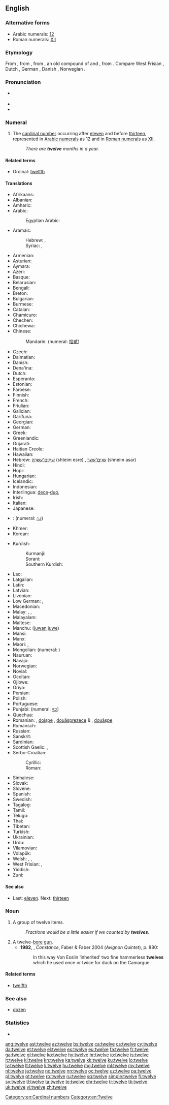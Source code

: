==English==
{{wikipedia}}

===Alternative forms===
* Arabic numerals: [[12]]
* Roman numerals: [[XII]]

===Etymology===
From {{etyl|enm|en}}, from {{etyl|ang|en}} {{term|twelf|lang=ang}}, from {{etyl|gem-pro|en}} {{term/t|gem-pro|*twalif}}, an old compound of {{term/t|gem-pro|*twai|*twa-|two}} and {{term/t|gem-pro|*-lif||left over}}, from {{etyl|ine-pro|en}} {{term/t|ine-pro|*leikw-||leave, remain}}. Compare West Frisian {{term|tolve|lang=fy}}, Dutch {{term|twaalf|lang=nl}}, German {{term|zwölf|lang=de}}, Danish {{term|tolf|lang=da}}, Norwegian {{term|tolv|lang=no}}.

===Pronunciation===
* {{a|UK|US}} {{IPA|/twɛlv/}}
* {{audio|en-us-twelve.ogg|Audio (US)|lang=en}}
* {{rhymes|ɛlv}}

===Numeral===
{{head|en|numeral}}

# The [[cardinal number]] occurring after [[eleven]] and before [[thirteen]], represented in [[Arabic numeral]]s as 12 and in [[Roman numerals]] as [[XII]].
#: ''There are '''twelve''' months in a year.''

====Related terms====
* Ordinal: [[twelfth]]

====Translations====
{{trans-top|cardinal number 12}}
* Afrikaans: {{t|af|twaalf}}
* Albanian: {{t|sq|dymbëdhjetë}}
* Amharic: {{t|am|ዐሥራ ሁለት|tr=aäsra hulät}}
* Arabic: {{t|ar|اثنا عشر|alt=إثْنا عَشَرَ|tr='ithnaa 3ashara}}
*: Egyptian Arabic: {{t|arz|اتناشر|tr=itnaashar|sc=Arab}}
* Aramaic:
*: Hebrew: {{t|he|תרעסר|tr=tre‘sar|m}}, {{t|he|תרתעסרא|tr=tarta‘esrē|f}}
*: Syriac: {{t|syc|ܬܪܥܣܪ|tr=treʿsar|m}}, {{t|syc|ܬܪܬܥܣܪܐ|tr=tartaʿesrē|f}}
* Armenian: {{t+|hy|տասներկու|tr=tasnerku}}
* Asturian: {{t+|ast|doce}}
* Aymara: {{t|ay|tunka payani}}
* Azeri: {{t+|az|on iki}}
* Basque: {{t+|eu|hamabi}}
* Belarusian: {{t|be|дванаццаць|tr=dvanáccac’|sc=Cyrl}}
* Bengali: {{t|bn|বারো|tr=baro|sc=Beng}}
* Breton: {{t+|br|daouzek}}
* Bulgarian: {{t|bg|дванадесет|tr=dvanádeset}}
* Burmese: {{t+|my|ဆယ့်နှစ်|tr=hsè.hnit|sc=Mymr}}
* Catalan: {{t+|ca|dotze}}
* Chamicuro: {{t|ccc|chunka ma'pojta}}
* Chechen: {{t|ce|шийтта|tr=šiytta}}
* Chichewa: {{t|ny|khumi n'ziwiri}}
* Chinese:
*: Mandarin: {{t+|cmn|十二|tr=shíèr}} (numeral: [[拾貳]])
* Czech: {{t+|cs|dvanáct}}
* Dalmatian: {{t|dlm|dotco}}
* Danish: {{t+|da|tolv}}
* Dena'ina: {{t|tfn|nutiha beq'di}}
* Dutch: {{t+|nl|twaalf}}
* Esperanto: {{t|eo|dek du}}
* Estonian: {{t+|et|kaksteist}}
* Faroese: {{t|fo|tólv}}
* Finnish: {{t+|fi|kaksitoista}}
* French: {{t+|fr|douze}}
* Friulian: {{t|fur|dodis}}
* Galician: {{t+|gl|doce}}
* Garífuna: {{t|cab|dûsu}}
* Georgian: {{t|ka|თორმეტი|tr=t’ermeti|sc=Geor}}
* German: {{t+|de|zwölf}}
* Greek: {{t+|el|δώδεκα|tr=dódeka}}
* Greenlandic: {{t|kl|aqqaniq-marluk}}
* Gujarati: {{t+|gu|બાર}}
* Haitian Creole: {{t|ht|douz}}
* Hawaiian: {{t|haw|ʻumikūmālua}}
* Hebrew: [[שתים עשרה|שְׁתֵּים־עֶשְׂרֵה]] (shteim esre) {{g|f}} {{qualifier|used in counting}}, [[שנים עשר|שְׁנֵים־עָשָׂר]] (shneim asar) {{g|m}}
* Hindi: {{t+|hi|बारह|tr=bārah}}
* Hopi: {{t|hop|pakwt niikyang löqmuy siikya’ta}}
* Hungarian: {{t+|hu|tizenkettő}}
* Icelandic: {{t+|is|tólf}}
* Indonesian: {{t|id|dua belas}}
* Interlingua: [[dece]]-[[duo]], {{t|ia|duodece}}
* Irish: {{t+|ga|dó dhéag}}
* Italian: {{t+|it|dodici}}
* Japanese: {{t+|ja|十二|tr=じゅうに, jūni}}
* {{trreq|kn}}: (numeral: [[೧೨]])
* Khmer: {{t|km|ដប់ពីរ|tr=dop pī}}
* Korean: {{t+|ko|열둘|tr=yeoldul}}
{{trans-mid}}
* Kurdish:
*: Kurmanji: {{t+|ku|dazde}}
*: Sorani: {{t|ckb|دوانزە||tr=diwanze, dwanze}}
*: Southern Kurdish: {{t|sdh|دوازدە|sc=ku-Arab|tr=dwazde}}
* Lao: {{t|lo|ສິບສອງ|tr=sip-sööng|sc=Laoo}}
* Latgalian: {{t|ltg|divpadsmit}}
* Latin: {{t+|la|duodecim}}
* Latvian: {{t+|lv|divpadsmit}}
* Livonian: {{t|liv|kakštuoistõn}}
* Low German: {{t+|nds|twölf}}, {{t+|nds|twolf}}
* Macedonian: {{t|mk|дванаесет|tr=dvanáeset}}
* Malay: {{t|ms|dua belas}}, {{t|ms|sepuluh dua}}, {{t|ms|satu puluh dua}}
* Malayalam: {{t+|ml|പന്ത്രണ്ട്|sc=Mlym}}
* Maltese: {{t|mt|tnax}}
* Manchu: ([[juwan]] [[juwe]])
* Mansi: {{t|mns|китыгхуйплов|tr=kitygxujplow}}
* Manx: {{t|gv|daa yeig}}
* Maori: {{t+|mi|tekau mā rua}}, {{t|mi|ngahuru mā rua}} {{qualifier|older term}}
* Mongolian: {{t|mn|арван хоёр|tr=arvan hoyor|sc=Cyrl}} (numeral: {{t|mn|᠑᠒|sc=Mong}})
* Nauruan: {{t|na|ata ma aro}}
* Navajo: {{t|nv|naakitsʼáadah}}
* Norwegian: {{t+|no|tolv}}
* Novial: {{t|nov|dek-du}}
* Occitan: {{t+|oc|dotze}}
* Ojibwe: {{t|oj|ashi-niizh}}
* Oriya: {{t|or|ବାର|tr=bāra|sc=Orya}}
* Persian: {{t+|fa|دوازده|tr=davâzdah}}
* Polish: {{t+|pl|dwanaście}}
* Portuguese: {{t+|pt|doze}}
* Punjabi: {{t|pa|ਬਾਰਾਂ|tr=bārāṅ|sc=Guru}} (numeral: [[੧੨]])
* Quechua: {{t|qu|chunka iskayniyuq}}
* Romanian: {{t+|ro|doisprezece|m}}, [[doișpe]] {{qualifier|m, informal}}, [[douăsprezece]] {{g|f}} & {{g|n}}, [[douășpe]] {{qualifier|f & n, informal}}
* Romansch: {{t|rm|dudesch}}
* Russian: {{t+|ru|двенадцать|tr=dvenádtsat’}}
* Sanskrit: {{t|sa|द्वादश|tr=dvādaśa|sc=Deva}}
* Sardinian: {{t|sro|dóghi}}
* Scottish Gaelic: {{t|gd|dà dheug}}, {{t|gd|dhà dheug|alt=a dhà dheug}}
* Serbo-Croatian:
*: Cyrillic: {{t|sh|два́нае̄ст|sc=Cyrl}}
*: Roman: {{t|sh|dvánaēst}}
* Sinhalese: {{t|si|දොළහ|tr=dholaha}}
* Slovak: {{t|sk|dvanásť}}
* Slovene: {{t|sl|dvanájst}}
* Spanish: {{t+|es|doce}}
* Swedish: {{t+|sv|tolv}}
* Tagalog: {{t+|tl|labindalawa}}
* Tamil: {{t+|ta|பன்னிரண்டு|tr=paṉṉiraṇṭu|sc=Taml}}
* Telugu: {{t+|te|పండ్రెండు|tr=pamḍremḍu}}
* Thai: {{t|th|สิบสอง|tr=sìp sŏng}}
* Tibetan: {{t|bo|བཅུ་གཉིས|tr=bcu gnyis|sc=Tibt}}
* Turkish: {{t+|tr|on iki}}
* Ukrainian: {{t+|uk|двана́дцять|sc=Cyrl}}
* Urdu: {{t|ur|بارہ|tr=baarah}}
* Vilamovian: {{t|wym|cwełf}}
* Volapük: {{t+|vo|degtel}}
* Welsh: {{t+|cy|deuddeg}} {{qualifier|vigesimal, traditional}}, {{t+|cy|un deg dau}} {{qualifier|decimal}}, {{t|cy|undeg dwy|f}}
* West Frisian: {{t+|fy|tolf}}, {{t+|fy|tolve}}
* Yiddish: {{t|yi|צוועלף|tr=tsvelf|sc=Hebr}}
* Zuni: {{t|zun|asdemłan kwili yałdo'}}
{{trans-bottom}}

====See also====
* Last: [[eleven]]. Next: [[thirteen]]

===Noun===
{{en-noun}}

# A group of twelve items.
#: ''Fractions would be a little easier if we counted by '''twelves'''.''
# A twelve-[[bore]] [[gun]].
#* '''1982''', {{w|Lawrence Durrell}}, ''Constance'', Faber & Faber 2004 (''Avignon Quintet''), p. 880:
#*: In this way Von Esslin ‘inherited’ two fine hammerless '''twelves''' which he used once or twice for duck on the Camargue.

====Related terms====
* [[twelfth]]

===See also===
* [[dozen]]

===Statistics===
* {{rank|consider|provided|Rome|970|twelve|opposite|vast|isn't}}

[[Category:en:Cardinal numbers]]
[[Category:en:Twelve]]

[[ang:twelve]]
[[ast:twelve]]
[[az:twelve]]
[[bs:twelve]]
[[ca:twelve]]
[[cs:twelve]]
[[cy:twelve]]
[[da:twelve]]
[[et:twelve]]
[[el:twelve]]
[[es:twelve]]
[[eu:twelve]]
[[fa:twelve]]
[[fr:twelve]]
[[ga:twelve]]
[[gl:twelve]]
[[ko:twelve]]
[[hy:twelve]]
[[hr:twelve]]
[[io:twelve]]
[[is:twelve]]
[[it:twelve]]
[[kl:twelve]]
[[kn:twelve]]
[[ka:twelve]]
[[kk:twelve]]
[[ku:twelve]]
[[lo:twelve]]
[[lv:twelve]]
[[lt:twelve]]
[[li:twelve]]
[[hu:twelve]]
[[mg:twelve]]
[[ml:twelve]]
[[my:twelve]]
[[nl:twelve]]
[[ja:twelve]]
[[no:twelve]]
[[nn:twelve]]
[[oc:twelve]]
[[uz:twelve]]
[[pa:twelve]]
[[pl:twelve]]
[[pt:twelve]]
[[ro:twelve]]
[[ru:twelve]]
[[sq:twelve]]
[[simple:twelve]]
[[fi:twelve]]
[[sv:twelve]]
[[tl:twelve]]
[[ta:twelve]]
[[te:twelve]]
[[chr:twelve]]
[[tr:twelve]]
[[tk:twelve]]
[[uk:twelve]]
[[vi:twelve]]
[[zh:twelve]]